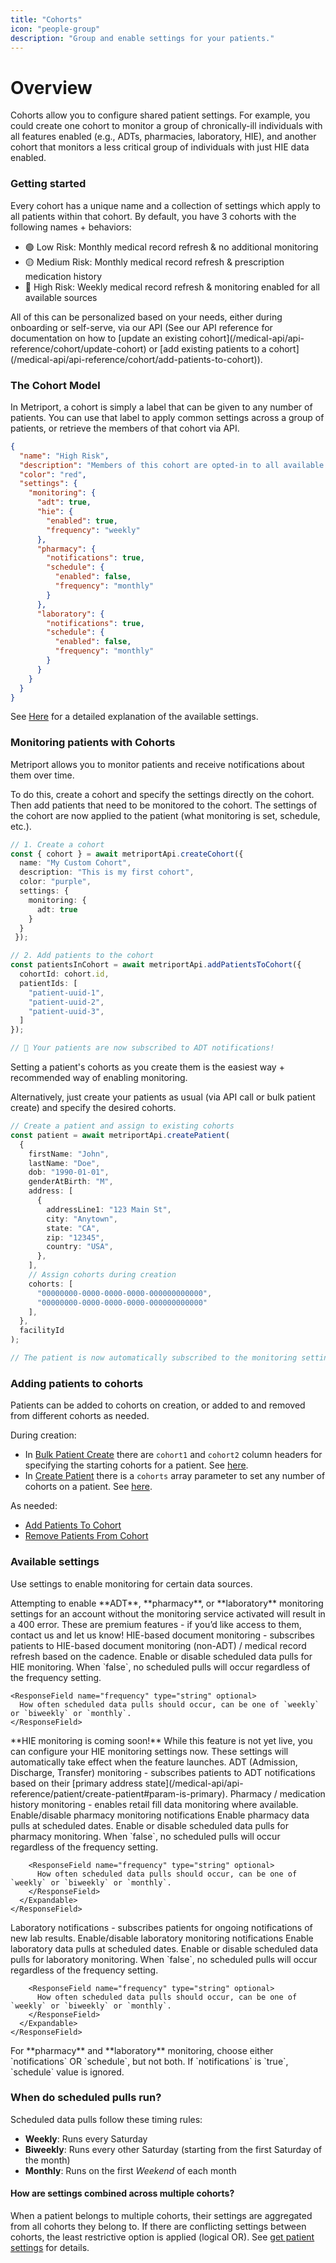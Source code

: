 ```yaml
---
title: "Cohorts"
icon: "people-group"
description: "Group and enable settings for your patients."
---
```


# Overview

Cohorts allow you to configure shared patient settings. 
For example, you could create one cohort to monitor a group of 
chronically-ill individuals with all features enabled (e.g., ADTs, pharmacies, laboratory, HIE), and another cohort 
that monitors a less critical group of individuals with just HIE data enabled.

### Getting started

Every cohort has a unique name and a collection of settings which apply to all patients within that cohort.
By default, you have 3 cohorts with the following names + behaviors:

- 🟢 Low Risk: Monthly medical record refresh & no additional monitoring 
- 🟡 Medium Risk: Monthly medical record refresh & prescription medication history  
- 🔴 High Risk: Weekly medical record refresh & monitoring enabled for all available sources

<Note>
  All of this can be personalized based on your needs,
  either during onboarding or self-serve, via our API (See
  our API reference for documentation on how to [update an
  existing
  cohort](/medical-api/api-reference/cohort/update-cohort)
  or [add existing patients to a
  cohort](/medical-api/api-reference/cohort/add-patients-to-cohort)).
</Note>

### The Cohort Model

In Metriport, a cohort is simply a label that can be given to any number of patients. You can 
use that label to apply common settings across a group of patients,
or retrieve the members of that cohort via API.

```json
{
  "name": "High Risk",
  "description": "Members of this cohort are opted-in to all available data sources.",
  "color": "red",
  "settings": {
    "monitoring": {
      "adt": true,
      "hie": {
        "enabled": true,
        "frequency": "weekly"
      },
      "pharmacy": {
        "notifications": true,
        "schedule": {
          "enabled": false,
          "frequency": "monthly"
        }
      },
      "laboratory": {
        "notifications": true,
        "schedule": {
          "enabled": false,
          "frequency": "monthly"
        }
      }
    }
  }
}
```
See [Here](/medical-api/handling-data/cohorts#available-settings) for a detailed explanation of the available settings.

### Monitoring patients with Cohorts

Metriport allows you to monitor patients and receive notifications about them over time.

To do this, create a cohort and specify the settings directly on the cohort. Then add patients that need to be monitored to the cohort. 
The settings of the cohort are now applied to the patient (what monitoring is set, schedule, etc.).

```typescript
// 1. Create a cohort
const { cohort } = await metriportApi.createCohort({
  name: "My Custom Cohort",
  description: "This is my first cohort",
  color: "purple",
  settings: {
    monitoring: {
      adt: true
    }
  }
 });

// 2. Add patients to the cohort
const patientsInCohort = await metriportApi.addPatientsToCohort({
  cohortId: cohort.id,
  patientIds: [
    "patient-uuid-1",
    "patient-uuid-2",
    "patient-uuid-3",
  ]
});

// 🎉 Your patients are now subscribed to ADT notifications!
```

<Tip>
  Setting a patient's cohorts as you create them is the
  easiest way + recommended way of enabling monitoring.
</Tip>

Alternatively, just create your patients as usual (via API call or bulk patient create) and specify the desired cohorts.

```typescript
// Create a patient and assign to existing cohorts
const patient = await metriportApi.createPatient(
  {
    firstName: "John",
    lastName: "Doe",
    dob: "1990-01-01",
    genderAtBirth: "M",
    address: [
      {
        addressLine1: "123 Main St",
        city: "Anytown",
        state: "CA",
        zip: "12345",
        country: "USA",
      },
    ],
    // Assign cohorts during creation
    cohorts: [
      "00000000-0000-0000-0000-000000000000", 
      "00000000-0000-0000-0000-000000000000"
    ], 
  },
  facilityId
);

// The patient is now automatically subscribed to the monitoring settings of the 2 cohorts
```

### Adding patients to cohorts

Patients can be added to cohorts on creation, or added to and removed from different cohorts as needed.

During creation:

- In [Bulk Patient Create](/medical-api/api-reference/patient/bulk-create-patient) 
there are `cohort1` and `cohort2` column headers for specifying the starting cohorts for a patient. See [here](/medical-api/api-reference/patient/bulk-create-patient#param-cohort1).
- In [Create Patient](/medical-api/api-reference/patient/create-patient) 
there is a `cohorts` array parameter to set any number of cohorts on a patient. See [here](/medical-api/api-reference/patient/create-patient#param-cohorts).

As needed:

- [Add Patients To Cohort](/medical-api/api-reference/cohort/add-patients-to-cohort)
- [Remove Patients From Cohort](/medical-api/api-reference/cohort/remove-patients-from-cohort)



### Available settings

Use settings to enable monitoring for certain data sources.

<Warning>
  Attempting to enable **ADT**, **pharmacy**, or **laboratory** monitoring settings 
  for an account without the monitoring service activated will result in a 400 error.  
  These are premium features - if you’d like access to them, contact us and let us know!
</Warning>

<ResponseField name="hie" type="object" optional>
  HIE-based document monitoring - subscribes patients to HIE-based document monitoring (non-ADT) 
  / medical record refresh based on the cadence.
  <Expandable title="hie object properties" defaultOpen={false}>
    <ResponseField name="enabled" type="boolean" optional>
      Enable or disable scheduled data pulls for HIE monitoring. When `false`, 
      no scheduled pulls will occur regardless of the frequency setting.
    </ResponseField>
    
    <ResponseField name="frequency" type="string" optional>
      How often scheduled data pulls should occur, can be one of `weekly` or `biweekly` or `monthly`.
    </ResponseField>
  </Expandable>
  <Info>
    **HIE monitoring is coming soon!** While this feature is not yet live, 
    you can configure your HIE monitoring settings now. These settings will automatically 
    take effect when the feature launches.
  </Info>
</ResponseField>

<ResponseField name="adt" type="boolean" optional>
  ADT (Admission, Discharge, Transfer) monitoring - subscribes patients to ADT notifications
   based on their [primary address state](/medical-api/api-reference/patient/create-patient#param-is-primary).
</ResponseField>

<ResponseField name="pharmacy" type="object" optional>
  Pharmacy / medication history monitoring - enables retail fill data monitoring where available.  
  <Expandable title="pharmacy object properties">
    <ResponseField name="notifications" type="boolean" optional>
      Enable/disable pharmacy monitoring notifications
    </ResponseField>
    <ResponseField name="schedule" type="object" optional>
      Enable pharmacy data pulls at scheduled dates.
      <Expandable title="schedule object properties" defaultOpen={false}>
        <ResponseField name="enabled" type="boolean" optional>
          Enable or disable scheduled data pulls for pharmacy monitoring. When `false`, no 
          scheduled pulls will occur regardless of the frequency setting.
        </ResponseField>
        
        <ResponseField name="frequency" type="string" optional>
          How often scheduled data pulls should occur, can be one of `weekly` or `biweekly` or `monthly`.
        </ResponseField>
      </Expandable>
    </ResponseField>
  </Expandable>
</ResponseField>

<ResponseField name="laboratory" type="object" optional>
  Laboratory notifications - subscribes patients for ongoing notifications of new lab results.  
  <Expandable title="laboratory object properties">
    <ResponseField name="notifications" type="boolean" optional>
      Enable/disable laboratory monitoring notifications
    </ResponseField>
    <ResponseField name="schedule" type="object" optional>
      Enable laboratory data pulls at scheduled dates.
      <Expandable title="schedule object properties" defaultOpen={false}>
        <ResponseField name="enabled" type="boolean" optional>
          Enable or disable scheduled data pulls for laboratory monitoring. When `false`, no 
          scheduled pulls will occur regardless of the frequency setting.
        </ResponseField>
        
        <ResponseField name="frequency" type="string" optional>
          How often scheduled data pulls should occur, can be one of `weekly` or `biweekly` or `monthly`.
        </ResponseField>
      </Expandable>
    </ResponseField>
  </Expandable>
</ResponseField>

<Info>
  For **pharmacy** and **laboratory** monitoring, choose either `notifications` OR `schedule`, 
  but not both. If `notifications` is `true`, `schedule` value is ignored.
</Info>

### When do scheduled pulls run?

Scheduled data pulls follow these timing rules:

- **Weekly**: Runs every Saturday
- **Biweekly**: Runs every other Saturday (starting from the first Saturday of the month)
- **Monthly**: Runs on the first *Weekend* of each month


#### How are settings combined across multiple cohorts?

When a patient belongs to multiple cohorts, their settings are aggregated from all cohorts they belong to. 
If there are conflicting settings between cohorts, the least restrictive option is applied (logical OR). 
See [get patient settings](/medical-api/api-reference/cohort/get-patient-settings) for details.